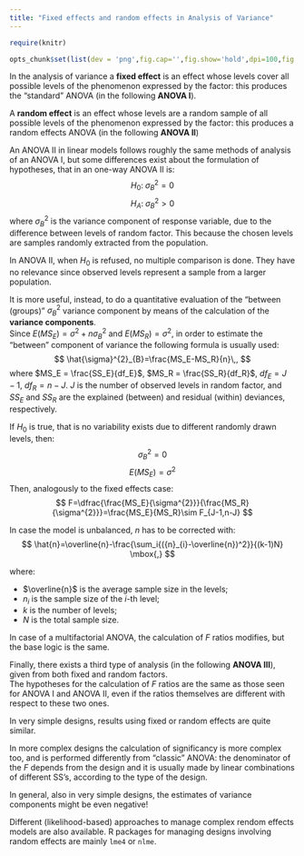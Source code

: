 ```yaml
---
title: "Fixed effects and random effects in Analysis of Variance"
---
```


```r
require(knitr)

opts_chunk$set(list(dev = 'png',fig.cap='',fig.show='hold',dpi=100,fig.width=7, fig.height=7,fig.pos='H!',fig.path="images/app-"))
```


In the analysis of variance a **fixed effect** is an effect whose levels cover all possible levels of the phenomenon expressed by the factor: this produces the "standard" ANOVA (in the following **ANOVA I**).

A **random effect** is an effect whose levels are a random sample of all possible levels of the phenomenon expressed by the factor: this produces a random effects ANOVA (in the following **ANOVA II**)

An ANOVA II in linear models follows roughly the same methods of analysis of an ANOVA I, but some differences  exist about the formulation of hypotheses, that in an one-way ANOVA II is:
  $$ H_0: \; \sigma^{2}_B = 0 $$
  $$ H_A: \; \sigma^{2}_B > 0 $$
where $\sigma^{2}_B$ is the variance component of response variable, due to the difference between levels of random factor. This because the chosen levels are samples randomly extracted from the population.

In ANOVA II, when $H_0$ is refused, no multiple comparison is done. They have no relevance since observed levels represent a sample from a larger population. 

It is more useful, instead, to do a quantitative evaluation of the "between (groups)" $\sigma^2_B$ variance component by means of the calculation of the **variance components**.  
Since $E(MS_E)=\sigma^{2}+n \sigma^{2}_{B}$ and $E(MS_R)=\sigma^{2}$, in order to estimate the "between" component of variance the following formula is usually used:
  $$
  \hat{\sigma}^{2}_{B}=\frac{MS_E-MS_R}{n}\,,
  $$
where $MS_E = \frac{SS_E}{df_E}$, $MS_R = \frac{SS_R}{df_R}$, $df_E = J-1$, $df_R = n-J$. $J$ is the number of observed levels in random factor, and $SS_E$ and $SS_R$ are the explained (between) and residual (within) deviances, respectively.

If $H_0$ is true, that is no variability exists due to different randomly drawn levels, then:
  $$ 
  \sigma^{2}_{B}=0 
  $$ 
  $$ 
  E(MS_E)=\sigma^{2} 
  $$
Then, analogously to the fixed effects case:
  $$
  F=\dfrac{\frac{MS_E}{\sigma^{2}}}{\frac{MS_R}{\sigma^{2}}}=\frac{MS_E}{MS_R}\sim F_{J-1,n-J}
  $$

In case the model is unbalanced, $n$ has to be corrected with:
  $$
  \hat{n}=\overline{n}-\frac{\sum_i{({n}_{i}-\overline{n})^2}}{(k-1)N} \mbox{,}
  $$

where:

* $\overline{n}$ is the average sample size in the levels; 
* ${n}_{i}$ is the sample size of the $i$-th level;
* ${k}$ is the number of levels;
* ${N}$ is the total sample size.

In case of a multifactorial ANOVA, the calculation of $F$ ratios modifies, but the base logic is the same.  

Finally, there exists a third type of analysis (in the following **ANOVA III**), given from both fixed and random factors.  
The hypotheses for the calculation of $F$ ratios are the same as those seen for ANOVA I and ANOVA II, even if the ratios themselves are different with respect to these two ones.

In very simple designs, results using fixed or random effects are quite similar.

In more complex designs the calculation of significancy is more complex too, and is performed differently from "classic" ANOVA: the denominator of the $F$ depends from the design and it is usually made by linear combinations of different SS's, according to the type of the design. 

In general, also in very simple designs, the estimates of variance components might be even negative!

Different (likelihood-based) approaches to manage complex rendom effects models are also available. R packages for managing designs involving random effects are mainly `lme4` or `nlme`.
